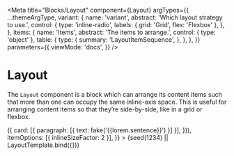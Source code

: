 

<Meta
  title="Blocks/Layout"
  component={Layout}
  argTypes={{
    ...themeArgType,
    variant: {
      name: 'variant',
      abstract: 'Which layout strategy to use.',
      control: {
        type: 'inline-radio',
        labels: { grid: 'Grid', flex: 'Flexbox' },
      },
    },
    items: {
      name: 'Items',
      abstract: 'The items to arrange.',
      control: { type: 'object' },
      table: {
        type: {
          summary: 'LayoutItemSequence',
        },
      },
    },
  }}
  parameters={{
    viewMode: 'docs',
  }}
/>


# Layout

The `Layout` component is a block which can arrange its content items such that more than one can occupy the same inline-axis space. This is useful for arranging content items so that they’re side-by-side, like in a grid or flexbox.

<Canvas withSource="none">
  <Story
    name="Layout"
    args={{
      theme: 'light',
      variant: 'grid',
      items: range(7).map(() => ({
        card: [{ paragraph: [{ text: fake('{{lorem.sentence}}') }] }],
      })),
      itemOptions: [{ inlineSizeFactor: 2 }],
    }}
  >
    {seed(1234) || LayoutTemplate.bind({})}
  </Story>
</Canvas>

<ArgsTable story="Layout" />
